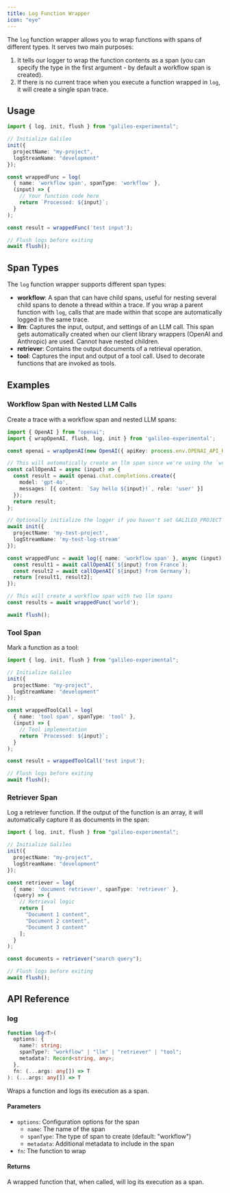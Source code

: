 ```yaml
---
title: Log Function Wrapper
icon: "eye"
---
```


The `log` function wrapper allows you to wrap functions with spans of different types. It serves two main purposes:

1. It tells our logger to wrap the function contents as a span (you can specify the type in the first argument - by default a workflow span is created).
2. If there is no current trace when you execute a function wrapped in `log`, it will create a single span trace.

## Usage

```typescript
import { log, init, flush } from "galileo-experimental";

// Initialize Galileo
init({
  projectName: "my-project",
  logStreamName: "development"
});

const wrappedFunc = log(
  { name: 'workflow span', spanType: 'workflow' },
  (input) => {
    // Your function code here
    return `Processed: ${input}`;
  }
);

const result = wrappedFunc('test input');

// Flush logs before exiting
await flush();
```

## Span Types

The `log` function wrapper supports different span types:

- **workflow**: A span that can have child spans, useful for nesting several child spans to denote a thread within a trace. If you wrap a parent function with `log`, calls that are made within that scope are automatically logged in the same trace.
- **llm**: Captures the input, output, and settings of an LLM call. This span gets automatically created when our client library wrappers (OpenAI and Anthropic) are used. Cannot have nested children.
- **retriever**: Contains the output documents of a retrieval operation.
- **tool**: Captures the input and output of a tool call. Used to decorate functions that are invoked as tools.

## Examples

### Workflow Span with Nested LLM Calls

Create a trace with a workflow span and nested LLM spans:

```typescript
import { OpenAI } from "openai";
import { wrapOpenAI, flush, log, init } from 'galileo-experimental';

const openai = wrapOpenAI(new OpenAI({ apiKey: process.env.OPENAI_API_KEY }));

// This will automatically create an llm span since we're using the `wrapOpenAI` wrapper
const callOpenAI = async (input) => {
  const result = await openai.chat.completions.create({
    model: 'gpt-4o',
    messages: [{ content: `Say hello ${input}!`, role: 'user' }]
  });
  return result;
};

// Optionally initialize the logger if you haven't set GALILEO_PROJECT and GALILEO_LOG_STREAM environment variables
await init({
  projectName: 'my-test-project',
  logStreamName: 'my-test-log-stream'
});

const wrappedFunc = await log({ name: 'workflow span' }, async (input) => {
  const result1 = await callOpenAI(`${input} from France`);
  const result2 = await callOpenAI(`${input} from Germany`);
  return [result1, result2];
});

// This will create a workflow span with two llm spans
const results = await wrappedFunc('world');

await flush();
```

### Tool Span

Mark a function as a tool:

```typescript
import { log, init, flush } from "galileo-experimental";

// Initialize Galileo
init({
  projectName: "my-project",
  logStreamName: "development"
});

const wrappedToolCall = log(
  { name: 'tool span', spanType: 'tool' },
  (input) => {
    // Tool implementation
    return `Processed: ${input}`;
  }
);

const result = wrappedToolCall('test input');

// Flush logs before exiting
await flush();
```

### Retriever Span

Log a retriever function. If the output of the function is an array, it will automatically capture it as documents in the span:

```typescript
import { log, init, flush } from "galileo-experimental";

// Initialize Galileo
init({
  projectName: "my-project",
  logStreamName: "development"
});

const retriever = log(
  { name: 'document retriever', spanType: 'retriever' },
  (query) => {
    // Retrieval logic
    return [
      "Document 1 content",
      "Document 2 content",
      "Document 3 content"
    ];
  }
);

const documents = retriever("search query");

// Flush logs before exiting
await flush();
```

## API Reference

### log

```typescript
function log<T>(
  options: {
    name?: string;
    spanType?: "workflow" | "llm" | "retriever" | "tool";
    metadata?: Record<string, any>;
  },
  fn: (...args: any[]) => T
): (...args: any[]) => T
```

Wraps a function and logs its execution as a span.

#### Parameters

- `options`: Configuration options for the span
  - `name`: The name of the span
  - `spanType`: The type of span to create (default: "workflow")
  - `metadata`: Additional metadata to include in the span
- `fn`: The function to wrap

#### Returns

A wrapped function that, when called, will log its execution as a span.